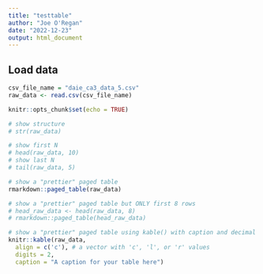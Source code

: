 ```yaml
---
title: "testtable"
author: "Joe O'Regan"
date: "2022-12-23"
output: html_document
---
```


## Load data

```r
csv_file_name = "daie_ca3_data_5.csv"
raw_data <- read.csv(csv_file_name)
```

```r
knitr::opts_chunk$set(echo = TRUE)
```

```r
# show structure
# str(raw_data)

# show first N
# head(raw_data, 10)
# show last N
# tail(raw_data, 5)

# show a "prettier" paged table
rmarkdown::paged_table(raw_data)

# show a "prettier" paged table but ONLY first 8 rows
# head_raw_data <- head(raw_data, 8)
# rmarkdown::paged_table(head_raw_data)

# show a "prettier" paged table using kable() with caption and decimal digit max length and alignment = centre
knitr::kable(raw_data,
  align = c('c'), # a vector with 'c', 'l', or 'r' values
  digits = 2,
  caption = "A caption for your table here")
```